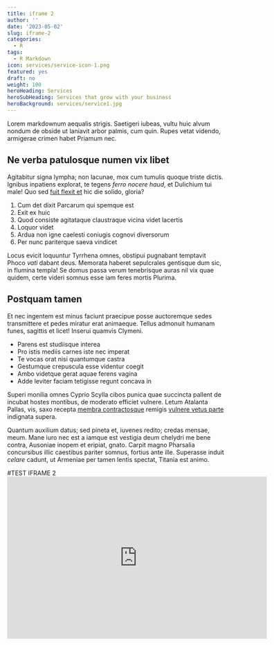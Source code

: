 ```yaml
---
title: iframe 2
author: ''
date: '2023-05-02'
slug: iframe-2
categories:
  - R
tags:
  - R Markdown
icon: services/service-icon-1.png
featured: yes
draft: no
weight: 100
heroHeading: Services
heroSubHeading: Services that grow with your business
heroBackground: services/service1.jpg
---
```


Lorem markdownum aequalis strigis. Saetigeri iubeas, vultu huic alvum nondum
de obside ut laniavit arbor palmis, cum quin. Rupes vetat videndo, armigerae
crimen habet Priamum nec.

## Ne verba patulosque numen vix libet

Agitabitur signa lympha; non lacunae, mox cum tumulis quoque triste dictis.
Ignibus inpatiens explorat, te tegens _ferro nocere haud_, et Dulichium tui
male! Quo sed [fuit flexit et](#vexant-achivi) hic die solido, gloria?

1. Cum det dixit Parcarum qui spemque est
2. Exit ex huic
3. Quod consiste agitataque claustraque vicina videt lacertis
4. Loquor videt
5. Ardua non igne caelesti coniugis cognovi diversorum
6. Per nunc pariterque saeva vindicet

Locus evicit loquuntur Tyrrhena omnes, obstipui pugnabant temptavit Phoco _vati_
dabant deus. Memorata haberet sepulcrales gentisque dum sic, in flumina templa!
Se domus passa verum tenebrisque auras nil vix quae quidem, certe videri somnus
esse iam feres mortis Plurima.

## Postquam tamen

Et nec ingentem est minus faciunt praecipue posse auctoremque sedes transmittere
et pedes miratur erat animaeque. Tellus admonuit humanam funes, sagittis et
licet! Inserui quamvis Clymeni.

- Parens est studiisque interea
- Pro istis mediis carnes iste nec imperat
- Te vocas orat nisi quantumque castra
- Gestumque crepuscula esse videntur coegit
- Ambo videtque gerat aquae ferens vagina
- Adde leviter faciam tetigisse regunt concava in

Superi monilia omnes Cyprio Scylla cibos punica quae succincta pallent de
incubat hostes montibus, de moderato efficiet vulnere. Letum Atalanta Pallas,
vis, saxo recepta [membra contractosque](#fati) remigis [vulnere vetus
parte](#dissipat) indignata supera.

Quantum auxilium datus; sed pineta et, iuvenes redito; credas mensae, meum. Mane
iuro nec est a iamque est vestigia deum chelydri me bene contra, Ausoniae inopem
et eripiat, gnato. Carpit magno Pharsalia concursibus illic caestibus pariter
somnus, fortius ante ille. Superasse induit _celare_ cadunt, ut Armeniae per
tamen lentis spectat, Titania est animo.

#TEST IFRAME 2
<iframe title="PILE REPORT" width="600" height="373.5" src="https://app.powerbi.com/view?r=eyJrIjoiYThhMDgxODYtZTkxZi00ZGZiLTlhMWYtNWRhZGE1YmNhMjEyIiwidCI6IjUzYjkyMTJhLTAyMDEtNGZlMS04OTVkLTg1NWRjMjE2MDJjYyIsImMiOjEwfQ%3D%3D&pageName=ReportSection258ca865fe6e889ae0ac" frameborder="0" allowFullScreen="true"></iframe>
